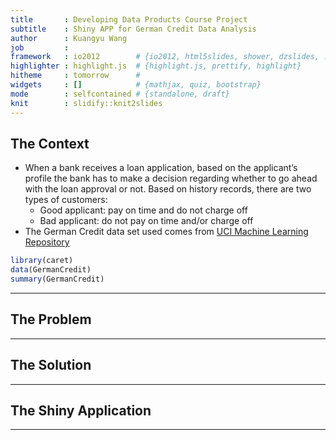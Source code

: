 ```yaml
---
title       : Developing Data Products Course Project
subtitle    : Shiny APP for German Credit Data Analysis
author      : Kuangyu Wang
job         : 
framework   : io2012        # {io2012, html5slides, shower, dzslides, ...}
highlighter : highlight.js  # {highlight.js, prettify, highlight}
hitheme     : tomorrow      # 
widgets     : []            # {mathjax, quiz, bootstrap}
mode        : selfcontained # {standalone, draft}
knit        : slidify::knit2slides
---
```


## The Context

* When a bank receives a loan application, based on the applicant’s profile the bank has to make a decision regarding whether to go ahead with the loan approval or not. Based on history records, there are two types of customers:
    + Good applicant: pay on time and do not charge off
    + Bad applicant: do not pay on time and/or charge off
* The German Credit data set used comes from [UCI Machine Learning Repository](https://archive.ics.uci.edu/ml/machine-learning-databases/statlog/german/)

```r
library(caret)
data(GermanCredit)
summary(GermanCredit)
```

---

## The Problem



---

## The Solution



---

## The Shiny Application


---